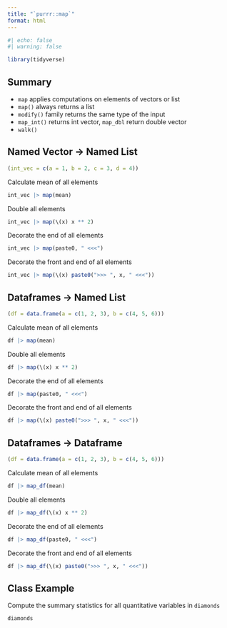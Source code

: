 ```yaml
---
title: "`purrr::map`"
format: html
---
```


```r
#| echo: false
#| warning: false

library(tidyverse)
```

## Summary

- `map` applies computations on elements of vectors or list
- `map()` always returns a list
- `modify()` family returns the same type of the input
- `map_int()` returns int vector, `map_dbl` return double vector
- `walk()`


## Named Vector -> Named List

```r
(int_vec = c(a = 1, b = 2, c = 3, d = 4))
```
Calculate mean of all elements
```r
int_vec |> map(mean)
```

Double all elements
```r
int_vec |> map(\(x) x ** 2)
```
Decorate the end of all elements
```r
int_vec |> map(paste0, " <<<")
```

Decorate the front and end of all elements
```r
int_vec |> map(\(x) paste0(">>> ", x, " <<<"))
```



## Dataframes -> Named List

```r
(df = data.frame(a = c(1, 2, 3), b = c(4, 5, 6)))
```

Calculate mean of all elements
```r
df |> map(mean)
```

Double all elements
```r
df |> map(\(x) x ** 2)
```
Decorate the end of all elements
```r
df |> map(paste0, " <<<")
```

Decorate the front and end of all elements
```r
df |> map(\(x) paste0(">>> ", x, " <<<"))
```



## Dataframes -> Dataframe

```r
(df = data.frame(a = c(1, 2, 3), b = c(4, 5, 6)))
```

Calculate mean of all elements
```r
df |> map_df(mean)
```

Double all elements
```r
df |> map_df(\(x) x ** 2)
```
Decorate the end of all elements
```r
df |> map_df(paste0, " <<<")
```

Decorate the front and end of all elements
```r
df |> map_df(\(x) paste0(">>> ", x, " <<<"))
```

## Class Example

Compute the summary statistics for all quantitative variables in `diamonds`

```r
diamonds
```



